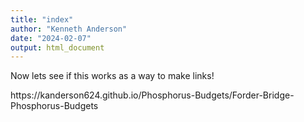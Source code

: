 ```yaml
---
title: "index"
author: "Kenneth Anderson"
date: "2024-02-07"
output: html_document
---
```


Now lets see if this works as a way to make links! 

https://kanderson624.github.io/Phosphorus-Budgets/Forder-Bridge-Phosphorus-Budgets  
